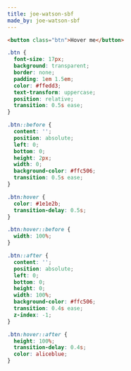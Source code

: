 ```yaml
---
title: joe-watson-sbf
made_by: joe-watson-sbf
---
```


```html
<button class="btn">Hover me</button>
```

```css
.btn {
  font-size: 17px;
  background: transparent;
  border: none;
  padding: 1em 1.5em;
  color: #ffedd3;
  text-transform: uppercase;
  position: relative;
  transition: 0.5s ease;
}

.btn::before {
  content: '';
  position: absolute;
  left: 0;
  bottom: 0;
  height: 2px;
  width: 0;
  background-color: #ffc506;
  transition: 0.5s ease;
}

.btn:hover {
  color: #1e1e2b;
  transition-delay: 0.5s;
}

.btn:hover::before {
  width: 100%;
}

.btn::after {
  content: '';
  position: absolute;
  left: 0;
  bottom: 0;
  height: 0;
  width: 100%;
  background-color: #ffc506;
  transition: 0.4s ease;
  z-index: -1;
}

.btn:hover::after {
  height: 100%;
  transition-delay: 0.4s;
  color: aliceblue;
}
```
